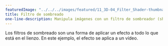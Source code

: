 ---
featuredImage: "../../../images/featured/11_3D-04_Filter_Shader-thumbnail.png"
title: Filtro de sombreado
one-line-description: Manipula imágenes con un filtro de sombreador (shader).
---

Los filtros de sombreado son una forma de aplicar un 
efecto a todo lo que está en el lienzo. En este ejemplo, el efecto se aplica a un vídeo.